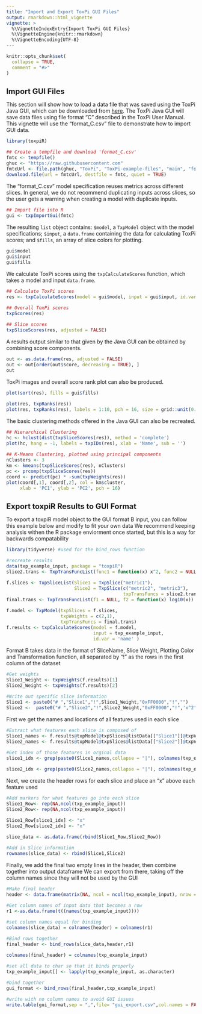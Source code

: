 ```yaml
---
title: "Import and Export ToxPi GUI Files"
output: rmarkdown::html_vignette
vignette: >
  %\VignetteIndexEntry{Import ToxPi GUI Files}
  %\VignetteEngine{knitr::rmarkdown}
  %\VignetteEncoding{UTF-8}
---
```

<style type="text/css">

h1.title {
  font-size: 28px;
}
h1 { /* Header 1 */
  font-size: 20px;
}
h2 { /* Header 2 */
    font-size: 20px;
}
h3 { /* Header 3 */
  font-size: 18px;
}
h4 { /* Header 4 */
  font-size: 16px;
   color: DarkBlue;
}
code.r{ /* Code block */
    font-size: 12px;
}
</style>

```r
knitr::opts_chunk$set(
  collapse = TRUE,
  comment = "#>"
)
```

# Import GUI Files

This section will show how to load a data file that was saved using the ToxPi Java GUI, which can be downloaded from [here](https://toxpi.org/). The ToxPi Java GUI will save data files using file format "C" described in the ToxPi User Manual. This vignette will use the "format_C.csv" file to demonstrate how to import GUI data.

```r
library(toxpiR)

## Create a tempfile and download 'format_C.csv'
fmtc <- tempfile()
ghuc <- "https://raw.githubusercontent.com"
fmtcUrl <- file.path(ghuc, "ToxPi", "ToxPi-example-files", "main", "format_C.csv")
download.file(url = fmtcUrl, destfile = fmtc, quiet = TRUE)
```

The "format_C.csv" model specification reuses metrics across different slices. 
In general, we do not recommend duplicating inputs across slices, so the user gets a warning when creating a model with duplicate inputs.

```r
## Import file into R
gui <- txpImportGui(fmtc)

```

The resulting `list` object contains: `$model`, a `TxpModel` object with the model specifications; `$input`, a `data.frame` containing the data for calculating ToxPi scores; and `$fills`, an array of slice colors for plotting. 

```r
gui$model
gui$input
gui$fills
```

We calculate ToxPi scores using the `txpCalculateScores` function, which takes a model and input `data.frame`.

```r
## Calculate ToxPi scores
res <- txpCalculateScores(model = gui$model, input = gui$input, id.var = "Name")

## Overall ToxPi scores
txpScores(res)

## Slice scores
txpSliceScores(res, adjusted = FALSE)
```

A results output similar to that given by the Java GUI can be obtained by combining score components.

```r
out <- as.data.frame(res, adjusted = FALSE)
out <- out[order(out$score, decreasing = TRUE), ]
out
```

ToxPi images and overall score rank plot can also be produced.

```r
plot(sort(res), fills = gui$fills)
```

```r
plot(res, txpRanks(res))
plot(res, txpRanks(res), labels = 1:10, pch = 16, size = grid::unit(0.75, "char"))
```

The basic clustering methods offered in the Java GUI can also be recreated.

```r
## Hierarchical Clustering
hc <- hclust(dist(txpSliceScores(res)), method = 'complete')
plot(hc, hang = -1, labels = txpIDs(res), xlab = 'Name', sub = '')
```

```r
## K-Means Clustering, plotted using principal components
nClusters <- 3
km <- kmeans(txpSliceScores(res), nClusters)
pc <- prcomp(txpSliceScores(res))
coord <- predict(pc) * -sum(txpWeights(res))
plot(coord[,1], coord[,2], col = km$cluster, 
     xlab = 'PC1', ylab = 'PC2', pch = 16)
```

# Export toxpiR Results to GUI Format

To export a toxpiR model object to the GUI format B input, you can follow this example below and modify to fit your own data
We recommend keeping analysis withen the R package enviorment once started, but this is a way for backwards compatability 

```r
library(tidyverse) #used for the bind_rows function

#recreate results 
data(txp_example_input, package = "toxpiR")
slice2.trans <- TxpTransFuncList(func1 = function(x) x^2, func2 = NULL)

f.slices <- TxpSliceList(Slice1 = TxpSlice("metric1"), 
                         Slice2 = TxpSlice(c("metric2", "metric3"), 
                                           txpTransFuncs = slice2.trans ))
final.trans <- TxpTransFuncList(f1 = NULL, f2 = function(x) log10(x)) 

f.model <- TxpModel(txpSlices = f.slices, 
                    txpWeights = c(2,1),
                    txpTransFuncs = final.trans)
f.results <- txpCalculateScores(model = f.model, 
                                input = txp_example_input,
                                id.var = 'name' ) 

```


Format B takes data in the format of SliceName, Slice Weight, Plotting Color and Transformation function, all separated by "!" as the rows in the first column of the dataset

```r

#Get weights
Slice1_Weight <- txpWeights(f.results)[1]
Slice2_Weight <- txpWeights(f.results)[2]

#Write out specific slice information
Slice1 <- paste0("# ","Slice1","!",Slice1_Weight,"0xFF0000","!","")
Slice2 <-  paste0("# ","Slice2","!",Slice2_Weight,"0xFF0000","!",'x^2')
```


First we get the names and locations of all features used in each slice

```r

#Extract what features each slice is composed of
Slice1_names <- f.results@txpModel@txpSlices@listData[["Slice1"]]@txpValueNames #Choose whatever your slice is named
Slice2_names <- f.results@txpModel@txpSlices@listData[["Slice2"]]@txpValueNames

#Get index of those features in orginal data 
slice1_idx <- grep(paste0(Slice1_names,collapse = "|"), colnames(txp_example_input))

slice2_idx <- grep(paste0(Slice2_names,collapse = "|"), colnames(txp_example_input))

```

Next, we create the header rows for each slice and place an "x" above each feature used 

```r

#Add markers for what features go into each slice
Slice1_Row<- rep(NA,ncol(txp_example_input))
Slice2_Row<- rep(NA,ncol(txp_example_input))

Slice1_Row[slice1_idx] <- "x"
Slice2_Row[slice2_idx] <- "x"

slice_data <- as.data.frame(rbind(Slice1_Row,Slice2_Row))

#Add in Slice information
rownames(slice_data) <- rbind(Slice1,Slice2)

```

Finally, we add the final two empty lines in the header, then combine together into output dataframe
We can export from there, taking off the column names since they will not be used by the GUI

```r
#Make final header
header <- data.frame(matrix(NA, ncol = ncol(txp_example_input), nrow = 2))  

#Get column names of input data that becomes a row
r1 <-as.data.frame(t((names(txp_example_input))))

#set column names equal for binding
colnames(slice_data) = colnames(header) = colnames(r1)

#Bind rows together 
final_header <- bind_rows(slice_data,header,r1)

colnames(final_header) = colnames(txp_example_input)

#set all data to char so that it binds properly 
txp_example_input[] <- lapply(txp_example_input, as.character)

#bind together
gui_format <- bind_rows(final_header,txp_example_input)

#write with no column names to avoid GUI issues
write.table(gui_format,sep = ",",file= "gui_export.csv",col.names = FALSE)

```

